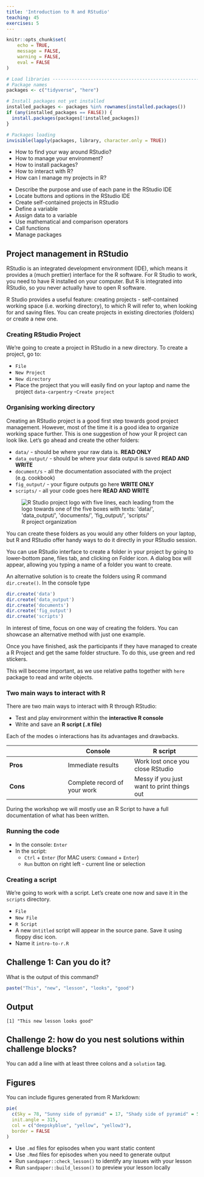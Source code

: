 ```yaml
---
title: 'Introduction to R and RStudio'
teaching: 45
exercises: 5 
---
```


```r
knitr::opts_chunk$set(
	echo = TRUE,
	message = FALSE,
	warning = FALSE,
	eval = FALSE
)

# Load libraries ----------------------------------------------------------
# Package names
packages <- c("tidyverse", "here")

# Install packages not yet installed
installed_packages <- packages %in% rownames(installed.packages())
if (any(installed_packages == FALSE)) {
  install.packages(packages[!installed_packages])
}

# Packages loading
invisible(lapply(packages, library, character.only = TRUE))

```

:::::::::::::::::::::::::::::::::::::: questions 

- How to find your way around RStudio?
- How to manage your environment?
- How to install packages?
- How to interact with R?
- How can I manage my projects in R?

::::::::::::::::::::::::::::::::::::::::::::::::

::::::::::::::::::::::::::::::::::::: objectives

- Describe the purpose and use of each pane in the RStudio IDE
- Locate buttons and options in the RStudio IDE
- Create self-contained projects in RStudio
- Define a variable
- Assign data to a variable
- Use mathematical and comparison operators
- Call functions
- Manage packages

::::::::::::::::::::::::::::::::::::::::::::::::

## Project management in RStudio  
RStudio is an integrated development environment (IDE), which means 
it provides a (much prettier) interface for the R software. For R Studio to work, 
you need to have R installed on your computer. But R is integrated into RStudio,
so you never actually have to open R software.

R Studio provides a useful feature: creating projects - 
self-contained working space (i.e. working directory), to which R will refer to,
when looking for and saving files. 
You can create projects in existing directories (folders) or create a new one. 

### Creating RStudio Project 
We’re going to create a project in RStudio in a new directory.
To create a project, go to: 

- `File` 
- `New Project` 
- `New directory` 
- Place the project that you will easily find on your laptop and name the 
  project `data-carpentry`
-`Create project`


### Organising working directory

Creating an RStudio project is a good first step towards good project management. 
However, most of the time it is a good idea to organize working space further. 
This is one suggestion of how your R project can look like.
Let's go ahead and create the other folders:

- `data/` - should be where your raw data is. **READ ONLY**
- `data_output/` - should be where your data output is saved **READ AND WRITE**
- `document/s` - all the documentation associated with the project (e.g. cookbook)
- `fig_output/` - your figure outputs go here **WRITE ONLY**
- `scripts/` - all your code goes here **READ AND WRITE**

![R project organization](fig/rstudio_project_files.jpeg){alt="R Studio 
project logo with five lines, each leading from the logo towards 
one of the five boxes with texts: 'data/', 'data_output/',  'documents/',
'fig_output/', 'scripts/'"}


You can create these folders as you would any other folders on your laptop, but 
R and RStudio offer handy ways to do it directly in your RStudio session.

You can use RStudio interface to create a folder in your project by going to
lower-bottom pane, files tab, and clicking on Folder icon. 
A dialog box will appear, allowing you typing a name of a folder you want to create.

An alternative solution is to create the folders using R command `dir.create()`. 
In the console type 

```r
dir.create('data')
dir.create('data_output')
dir.create('documents')
dir.create('fig_output')
dir.create('scripts')

```


:::::::::::::::::::::::::::::::::::::::::::::::::::::::::::::::::::: instructor

In interest of time, focus on one way of creating the folders. You can showcase 
an alternative method with just one example. 

Once you have finished, ask the participants if they have managed to create a 
R Project and get the same folder structure. 
To do this, use green and red stickers.

This will become important, as we use relative paths together with `here`
package to read and write objects. 

::::::::::::::::::::::::::::::::::::::::::::::::::::::::::::::::::::::::::::::::

### Two main ways to interact with R

There are two main ways to interact with R through RStudio:

- Test and play environment within the **interactive R console** 
- Write and save an **R script (`.R` file)**  

Each of the modes o interactions has its advantages and drawbacks. 
    
|        | Console | R script|
|--------|---------|---------|
|**Pros**|Immediate results|Work lost once you close RStudio |
|**Cons**|Complete record of your work |Messy if you just want to print things out|
 
During the workshop we will mostly use an R Script to have a full documentation 
of what has been written.   

### Running the code

- In the console: `Enter`
- In the script:
   - `Ctrl` + `Enter`  (for MAC users: `Command` + `Enter`)
   - `Run` button on right left - current line or selection

### Creating a script
We're going to work with a script. Let's create one now and save it in the `scripts` directory.

- `File` 
- `New File` 
- `R Script` 
- A new `Untitled` script will appear in the source pane. Save it using floppy disc icon.
- Name it `intro-to-r.R`

<!-- ### Escaping  -->

<!-- The console shows it's ready to get new commands with `>` sign. It will show `+` sign if it still requires input for the command to be executed.  -->

<!-- Sometimes you don't know what is missing/ you change your mind and want to run something else, or your code is running much too long and you just want it to stop. The way to do it is to hit `Esc`. -->













::::::::::::::::::::::::::::::::::::: challenge 

## Challenge 1: Can you do it?

What is the output of this command?

```r
paste("This", "new", "lesson", "looks", "good")
```

:::::::::::::::::::::::: solution 

## Output
 
```output
[1] "This new lesson looks good"
```

:::::::::::::::::::::::::::::::::


## Challenge 2: how do you nest solutions within challenge blocks?

:::::::::::::::::::::::: solution 

You can add a line with at least three colons and a `solution` tag.

:::::::::::::::::::::::::::::::::
::::::::::::::::::::::::::::::::::::::::::::::::

## Figures

You can include figures generated from R Markdown:

```r
pie(
  c(Sky = 78, "Sunny side of pyramid" = 17, "Shady side of pyramid" = 5), 
  init.angle = 315, 
  col = c("deepskyblue", "yellow", "yellow3"), 
  border = FALSE
)
```



::::::::::::::::::::::::::::::::::::: keypoints 

- Use `.md` files for episodes when you want static content
- Use `.Rmd` files for episodes when you need to generate output
- Run `sandpaper::check_lesson()` to identify any issues with your lesson
- Run `sandpaper::build_lesson()` to preview your lesson locally

::::::::::::::::::::::::::::::::::::::::::::::::

